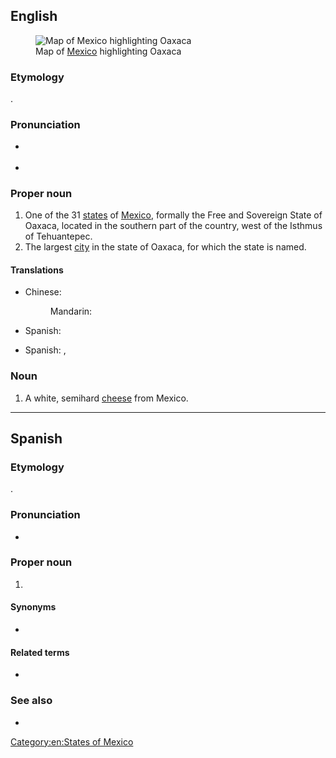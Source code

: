 ==English==
[[File:Mexico map, MX-OAX.svg|thumb|Map of [[Mexico]] highlighting Oaxaca]]

===Etymology===
{{bor|en|nah|Huaxyacac|Huāxyacac|place of guaje trees|withtext=1}}.

===Pronunciation===
* {{a|US}} {{IPA|/wɑːˈhɑː.kɑː/|/wəˈhɑː.kɑː/|lang=en}}
* {{audio|Es-Oaxaca.ogg|Audio|lang=en}}

===Proper noun===
{{en-proper noun}}

# One of the 31 [[states]] of [[Mexico]], formally the Free and Sovereign State of Oaxaca, located in the southern part of the country, west of the Isthmus of Tehuantepec.
# The largest [[city]] in the state of Oaxaca, for which the state is named.

====Translations====
{{trans-top|state of Mexico}}
* Chinese:
*: Mandarin: {{t|cmn|瓦哈卡州}}
{{trans-mid}}
* Spanish: {{t+|es|Oaxaca|f}}
{{trans-bottom}}

{{trans-top|city}}
* Spanish: {{t|es|Oaxaca de Juárez|f}}, {{t+|es|Oaxaca|f}}
{{trans-mid}}
{{trans-bottom}}

===Noun===
{{en-noun|~}}

# A white, semihard [[cheese]] from Mexico.

[[Category:en:States of Mexico]]

----

==Spanish==

===Etymology===
{{etyl|nah|es}} {{m|nah|Huaxyacac|Huāxyacac|place of guaje trees}}.

===Pronunciation===
* {{rhymes|a|lang=es}}

===Proper noun===
{{es-proper noun|f}}

# {{place|es|state|c/Mexico}}

====Synonyms====
* {{l|es|OA}} {{qualifier|abbreviation}}

====Related terms====
* {{l|es|oaxaqueño}}

===See also===
* {{pedialite|lang=es}}